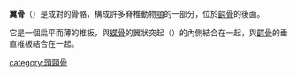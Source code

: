 {{Unreferenced|time=2021-02-13T21:15:52+00:00}}
{{恐龍頭部骨骼}}
'''翼骨'''（{{lang-en|pterygoid bone}}）是成對的骨骼，構成許多脊椎動物[[顎|顎]]的一部分，位於[[腭骨|齶骨]]的後面。

它是一個扁平而薄的椎板，與[[蝶骨|蝶骨]]的翼狀突起（{{lang|en|pterygoid process}}）的內側結合在一起，與[[腭骨|齶骨]]的垂直椎板結合在一起。
{{Anatomy-stub}}
 
[[category:頭頸骨|category:頭頸骨]]